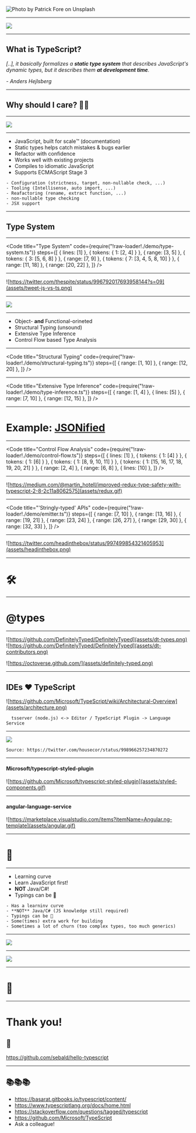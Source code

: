

<Head>
  <title>Hello TypeScript!</title>

  <meta name='twitter:card' content='summary_large_image' />
  <meta name='twitter:site' content='@sebastianSebald' />
  <meta name='twitter:title' content='Hello TypeScript' />
  <meta name='twitter:description' content='A talk about the awesomeness of TypeScript!' />
  <meta name='twitter:image' content='https://example.com/card.png' />

  <link rel="shortcut icon" href="assets/fav.png"/>
</Head>

<Image src="assets/patrick-fore-381200-unsplash.jpg" alt="Photo by Patrick Fore on Unsplash"/>

---

![](assets/ts-fan.png)

---

## What is TypeScript?

*[..], it basically formalizes a **static type system** that describes JavaScript's dynamic types, but it describes them **at development time**.*

*- Anders Hejlsberg*

---

## Why should I care? 🤷‍♂️

---

![](assets/olympics.gif)

---

- JavaScript, built for scale™️ (documentation)
- Static types helps catch mistakes & bugs earlier
- Refactor with confidence
- Works well with existing projects
- Compiles to idiomatic JavaScript
- Supports ECMAScript Stage 3

```notes
- Configuration (strictness, target, non-nullable check, ...)
- Tooling (Intellisense, auto import, ...)
- Reafactoring (rename, extract function, ...)
- non-nullable type checking
- JSX support
```

---

## Type System

---

<Code
  title="Type System"
  code={require("!raw-loader!./demo/type-system.ts")}
  steps={[
    { lines: [1] },
    { tokens: { 1: [2, 4] } },
    { range: [3, 5] },
    { tokens: { 3: [5, 6, 8] } },
    { range: [7, 9] },
    { tokens: { 7: [3, 4, 5, 8, 10] } },
    { range: [11, 18] },
    { range: [20, 22] },
  ]}
/>

---

![https://twitter.com/thespite/status/996792017693958144?s=09](assets/tweet-js-vs-ts.png)

---

![](assets/boring.gif)

---

- Object- **and** Functional-orineted
- Structural Typing (unsound)
- Extensive Type Inference
- Control Flow based Type Analysis

---

<Code
  title="Structural Typing"
  code={require("!raw-loader!./demo/structural-typing.ts")}
  steps={[
    { range: [1, 10] },
    { range: [12, 20] },
  ]}
/>

---

<Code
  title="Extensive Type Inference"
  code={require("!raw-loader!./demo/type-inference.ts")}
  steps={[
    { range: [1, 4] },
    { lines: [5] },
    { range: [7, 10] },
    { range: [12, 15] },
  ]}
/>

---

# Example: [JSONified](https://codesandbox.io/s/8l6v19y7o9)

---

<Code
  title="Control Flow Analysis"
  code={require("!raw-loader!./demo/control-flow.ts")}
  steps={[
    { lines: [1] },
    { tokens: { 1: [4] } },
    { tokens: { 1: [6] } },
    { tokens: { 1: [8, 9, 10, 11] } },
    { tokens: { 1: [15, 16, 17, 18, 19, 20, 21] } },
    { range: [2, 4] },
    { range: [6, 8] },
    { lines: [10] },
  ]}
/>

---

![https://medium.com/@martin_hotell/improved-redux-type-safety-with-typescript-2-8-2c11a8062575](assets/redux.gif)

---

<Code
  title="'Stringly-typed' APIs"
  code={require("!raw-loader!./demo/emitter.ts")}
  steps={[
    { range: [7, 10] },
    { range: [13, 16] },
    { range: [19, 21] },
    { range: [23, 24] },
    { range: [26, 27] },
    { range: [29, 30] },
    { range: [32, 33] },
  ]}
/>

---

![https://twitter.com/headinthebox/status/997499854321405953](assets/headinthebox.png)

---

# 🛠

---

# @types

---


![https://github.com/DefinitelyTyped/DefinitelyTyped](assets/dt-types.png)
![https://github.com/DefinitelyTyped/DefinitelyTyped](assets/dt-contributors.png)

![https://octoverse.github.com/](assets/definitely-typed.png)

---

## IDEs ❤️ TypeScript

![https://github.com/Microsoft/TypeScript/wiki/Architectural-Overview](assets/architecture.png)

```notes
  tsserver (node.js) <-> Editor / TypeScript Plugin -> Language Service
```

---

<Image src='assets/js-check.jpg' />

```notes
Source: https://twitter.com/housecor/status/998966257234870272
```

---

#### Microsoft/typescript-styled-plugin

![https://github.com/Microsoft/typescript-styled-plugin](assets/styled-components.gif)

---

#### angular-language-service

![https://marketplace.visualstudio.com/items?itemName=Angular.ng-template](assets/angular.gif)

---

# 🍑

---

- Learning curve
- Learn JavaScript first!
- **NOT** Java/C#!
- Typings can be 💩

```notes
- Has a learninv curve
- **NOT** Java/C# (JS knowledge still required)
- Typings can be 💩
- Some(times) extra work for building
- Sometimes a lot of churn (too complex types, too much generics)
```

---

![](assets/annotations.jpeg)

---

![](assets/npm.jpg)

---

# 🏁

---

# Thank you!

## 👏

https://github.com/sebald/hello-typescript

---

## 📚📚📚

- https://basarat.gitbooks.io/typescript/content/
- https://www.typescriptlang.org/docs/home.html
- https://stackoverflow.com/questions/tagged/typescript
- https://github.com/Microsoft/TypeScript
- Ask a colleague!